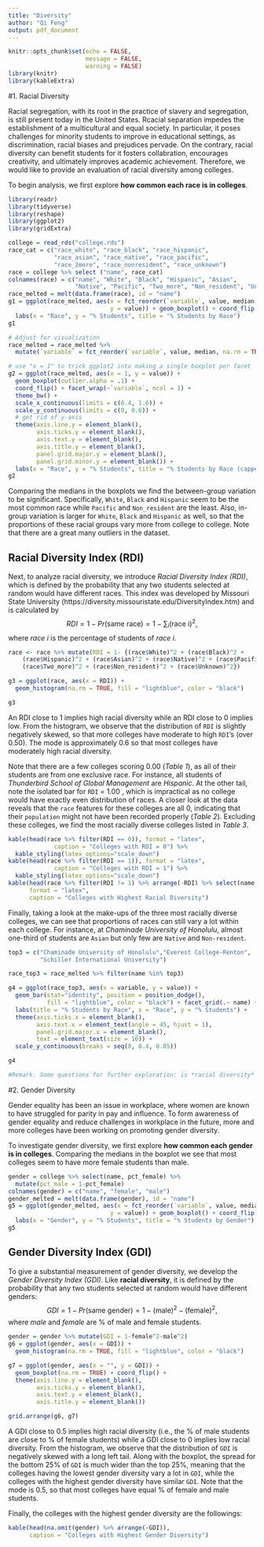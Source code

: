 ```yaml
---
title: "Diversity"
author: "Qi Feng"
output: pdf_document
---
```


```r
knitr::opts_chunk$set(echo = FALSE,
                      message = FALSE,
                      warning = FALSE)
library(knitr)
library(kableExtra)
```

#1. Racial Diversity

Racial segregation, with its root in the practice of slavery and segregation, is still present today in the United States. Rcacial separation impedes the establishment of a multicultural and equal society. In particular, it poses challenges for minority students to improve in educational settings, as discrimination, racial biases and prejudices pervade. On the contrary, racial diversity can benefit students for it fosters collabration, encourages creativity, and ultimately improves academic achievement. Therefore, we would like to provide an evaluation of racial diversity among colleges.

To begin analysis, we first explore **how common each race is in colleges**.

```r
library(readr)
library(tidyverse)
library(reshape)
library(ggplot2)
library(gridExtra)

college = read_rds("college.rds")
race_cat = c("race_white", "race_black", "race_hispanic", 
             "race_asian", "race_native", "race_pacific", 
             "race_2more", "race_nonresident", "race_unknown")
race = college %>% select ("name", race_cat)
colnames(race) = c("name", "White", "Black", "Hispanic", "Asian",
                   "Native", "Pacific", "Two_more", "Non_resident", "Unknown")
race_melted = melt(data.frame(race), id = "name")
g1 = ggplot(race_melted, aes(x = fct_reorder(`variable`, value, median, na.rm = TRUE), 
                             y = value)) + geom_boxplot() + coord_flip() + 
  labs(x = "Race", y = "% Students", title = "% Students by Race")
g1
```

```r
# Adjust for visualization
race_melted = race_melted %>% 
  mutate(`variable` = fct_reorder(`variable`, value, median, na.rm = TRUE, .desc = TRUE))

# use "x = 1" to trick ggplot2 into making a single boxplot per facet
g2 = ggplot(race_melted, aes(x = 1, y = value)) + 
  geom_boxplot(outlier.alpha = .1) +
  coord_flip() + facet_wrap(~`variable`, ncol = 1) +
  theme_bw() +
  scale_x_continuous(limits = c(0.4, 1.6)) +
  scale_y_continuous(limits = c(0, 0.6)) +
  # get rid of y-axis
  theme(axis.line.y = element_blank(),
        axis.ticks.y = element_blank(),
        axis.text.y = element_blank(),
        axis.title.y = element_blank(),
        panel.grid.major.y = element_blank(),
        panel.grid.minor.y = element_blank()) +
  labs(x = "Race", y = "% Students", title = "% Students by Race (capped at 0.6)")
g2
```

Comparing the medians in the boxplots we find the between-group variation to be significant. Specifically, `White`, `Black` and `Hispanic` seem to be the most common race while `Pacific` and `Non_resident` are the least. Also, in-group variation is larger for `White`, `Black` and `Hispanic` as well, so that the proportions of these racial groups vary more from college to college. Note that there are a great many outliers in the dataset.

## Racial Diversity Index (RDI)
Next, to analyze racial diversity, we introduce *Racial Diversity Index (RDI)*, which is defined by the probability that any two students selected at random would have different races. This index was developed by Missouri State University (https://diversity.missouristate.edu/DiversityIndex.htm) and is calculated by 
$$RDI = 1 - Pr(\text{same race}) = 1 - \sum_{i}(\text{race i})^2,$$ where *race i* is the percentage of students of *race i*.

```r
race <- race %>% mutate(RDI = 1- {(race$White)^2 + (race$Black)^2 + 
    (race$Hispanic)^2 + (race$Asian)^2 + (race$Native)^2 + (race$Pacific)^2 + 
    (race$Two_more)^2 + (race$Non_resident)^2 + (race$Unknown)^2})

g3 = ggplot(race, aes(x = RDI)) + 
  geom_histogram(na.rm = TRUE, fill = "lightblue", color = "black") 

g3
```

An RDI close to 1 implies high racial diversity while an RDI close to 0 implies low. From the histogram, we observe that the distribution of `RDI` is slightly negatively skewed, so that more colleges have moderate to high `RDI`'s (over 0.50). The mode is approximately 0.6 so that most colleges have moderately high racial diversity. 

Note that there are a few colleges scoring 0.00 (*Table 1*), as all of their students are from one exclusive race. For instance, all students of *Thunderbird School of Global Management* are *Hispanic*. At the other tail, note the isolated bar for `RDI` = 1.00 , which is impractical as no college would have exactly even distribution of races. A closer look at the data reveals that the `race` features for these colleges are all 0, indicating that their `population` might not have been recorded properly (*Table 2*). Excluding these colleges, we find the most racially diverse colleges listed in *Table 3*.

```r
kable(head(race %>% filter(RDI == 0)), format = "latex",
             caption = "Colleges with RDI = 0") %>%
  kable_styling(latex_options="scale_down")
kable(head(race %>% filter(RDI == 1)), format = "latex",
             caption = "Colleges with RDI = 1") %>%
  kable_styling(latex_options="scale_down")
kable(head(race %>% filter(RDI != 1) %>% arrange(-RDI) %>% select(name, RDI)),
      format = "latex",
      caption = "Colleges with Highest Racial Diversity")
```

Finally, taking a look at the make-ups of the three most racially diverse colleges, we can see that proportions of races can still vary a lot within each college. For instance, at *Chaminade University of Honolulu*, almost one-third of students are `Asian` but only few are `Native` and `Non-resident`.

```r
top3 = c("Chaminade University of Honolulu","Everest College-Renton",
         "Schiller International University")

race_top3 = race_melted %>% filter(name %in% top3)

g4 = ggplot(race_top3, aes(x = variable, y = value)) + 
  geom_bar(stat="identity", position = position_dodge(), 
           fill = "lightblue", color = "black") + facet_grid(.~ name) +
  labs(title = "% Students by Race", x = "Race", y = "% Students") + 
  theme(axis.ticks.x = element_blank(), 
        axis.text.x = element_text(angle = 45, hjust = 1),
        panel.grid.major.x = element_blank(),
        text = element_text(size = 10)) +
  scale_y_continuous(breaks = seq(0, 0.4, 0.05))

g4

#Remark. Some questions for further exploration: is *racial diversity* correlated to other variables such as `ownership`, `predominant_Degree` and `highest_degree`?
```

#2. Gender Diversity

Gender equality has been an issue in workplace, where women are known to have struggled for parity in pay and influence. To form awareness of gender equality and reduce challenges in workplace in the future, more and more colleges have been working on promoting gender diversity.

To investigate gender diversity, we first explore **how common each gender is in colleges**. Comparing the medians in the boxplot we see that most colleges seem to have more female students than male.

```r
gender = college %>% select(name, pct_female) %>% 
  mutate(pct_male = 1-pct_female)
colnames(gender) = c("name", "female", "male")
gender_melted = melt(data.frame(gender), id = "name")
g5 = ggplot(gender_melted, aes(x = fct_reorder(`variable`, value, median, na.rm = TRUE), 
                             y = value)) + geom_boxplot() + coord_flip() + 
  labs(x = "Gender", y = "% Students", title = "% Students by Gender")
g5
```

## Gender Diversity Index (GDI)
To give a substantial measurement of gender diversity, we develop the *Gender Diversity Index (GDI)*. Like **racial diversity**, it is defined by the probability that any two students selected at random would have different genders:  
$$GDI = 1 - Pr(\text{same gender}) = 1 - (\text{male})^2 - (\text{female})^2,$$ where *male* and *female* are % of male and female students.

```r
gender = gender %>% mutate(GDI = 1-female^2-male^2)
g6 = ggplot(gender, aes(x = GDI)) + 
  geom_histogram(na.rm = TRUE, fill = "lightblue", color = "black")

g7 = ggplot(gender, aes(x = "", y = GDI)) + 
  geom_boxplot(na.rm = TRUE) + coord_flip() + 
  theme(axis.line.y = element_blank(),
        axis.ticks.y = element_blank(),
        axis.text.y = element_blank(),
        axis.title.y = element_blank())

grid.arrange(g6, g7)
```

A GDI close to 0.5 implies high racial diversity (i.e., the % of male students are close to % of female students) while a GDI close to 0 implies low racial diversity. From the histogram, we observe that the distribution of `GDI` is negatively skewed with a long left tail. Along with the boxplot, the spread for the bottom 25% of `GDI` is much wider than the top 25%, meaning that the colleges having the lowest gender diversity vary a lot in `GDI`, while the colleges with the highest gender diversity have similar `GDI`. Note that the mode is 0.5, so that most colleges have equal % of female and male students. 

Finally, the colleges with the highest gender diversity are the followings:

```r
kable(head(na.omit(gender) %>% arrange(-GDI)),
      caption = "Colleges with Highest Gender Diversity")
```





